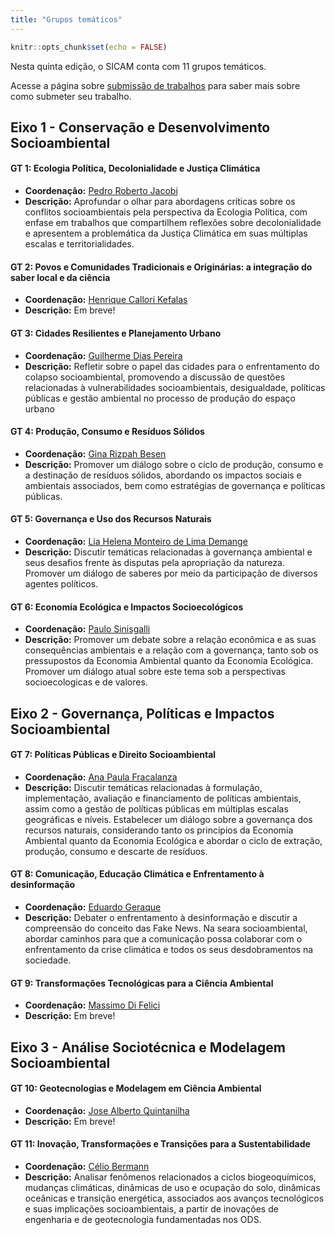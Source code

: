 ```yaml
---
title: "Grupos temáticos"
---
```


```r
knitr::opts_chunk$set(echo = FALSE)
```

<link rel="stylesheet" href="https://cdn.jsdelivr.net/gh/jpswalsh/academicons@1/css/academicons.min.css">

Nesta quinta edição, o SICAM conta com 11 grupos temáticos.

Acesse a página sobre [submissão de trabalhos](submissao.qmd) para saber mais sobre como submeter seu trabalho.

## Eixo 1 - Conservação e Desenvolvimento Socioambiental

#### GT 1: Ecologia Política, Decolonialidade e Justiça Climática

-   **Coordenação:** [Pedro Roberto Jacobi](http://lattes.cnpq.br/6799067928413168)
-   **Descrição:** Aprofundar o olhar para abordagens críticas sobre os conflitos socioambientais pela perspectiva da Ecologia Política, com enfase em trabalhos que compartilhem reflexões sobre decolonialidade e apresentem a problemática da Justiça Climática em suas múltiplas escalas e territorialidades.

#### GT 2: Povos e Comunidades Tradicionais e Originárias: a integração do saber local e da ciência

-   **Coordenação:** [Henrique Callori Kefalas](https://www.researchgate.net/profile/Henrique-Callori-Kefalas)
-   **Descrição:** Em breve!

#### GT 3: Cidades Resilientes e Planejamento Urbano

-   **Coordenação:** [Guilherme Dias Pereira](http://lattes.cnpq.br/0552367482771773)
-   **Descrição:** Refletir sobre o papel das cidades para o enfrentamento do colapso socioambiental, promovendo a discussão de questões relacionadas à vulnerabilidades socioambientais, desigualdade, políticas públicas e gestão ambiental no processo de produção do espaço urbano

#### GT 4: Produção, Consumo e Resíduos Sólidos

-   **Coordenação:** [Gina Rizpah Besen](http://lattes.cnpq.br/8550871208092441)
-   **Descrição:** Promover um diálogo sobre o ciclo de produção, consumo e a destinação de resíduos sólidos, abordando os impactos sociais e ambientais associados, bem como estratégias de governança e políticas públicas.

#### GT 5: Governança e Uso dos Recursos Naturais

-   **Coordenação:** [Lia Helena Monteiro de Lima Demange](http://lattes.cnpq.br/3773302272955782)
-   **Descrição:** Discutir temáticas relacionadas à governança ambiental e seus desafios frente às disputas pela apropriação da natureza. Promover um diálogo de saberes por meio da participação de diversos agentes políticos.

#### GT 6: Economia Ecológica e Impactos Socioecológicos

-   **Coordenação:** [Paulo Sinisgalli](http://lattes.cnpq.br/1758254967187398)
-   **Descrição:** Promover um debate sobre a relação econômica e as suas consequências ambientais e a relação com a governança, tanto sob os pressupostos da Economia Ambiental quanto da Economia Ecológica. Promover um diálogo atual sobre este tema sob a perspectivas socioecologicas e de valores.

## Eixo 2 - Governança, Políticas e Impactos Socioambiental

#### GT 7: Políticas Públicas e Direito Socioambiental

-   **Coordenação:** [Ana Paula Fracalanza](http://lattes.cnpq.br/2494379445883981)
-   **Descrição:** Discutir temáticas relacionadas à formulação, implementação, avaliação e financiamento de políticas ambientais, assim como a gestão de políticas públicas em múltiplas escalas geográficas e níveis. Estabelecer um diálogo sobre a governança dos recursos naturais, considerando tanto os princípios da Economia Ambiental quanto da Economia Ecológica e abordar o ciclo de extração, produção, consumo e descarte de resíduos.

#### GT 8: Comunicação, Educação Climática e Enfrentamento à desinformação

-   **Coordenação:** [Eduardo Geraque](http://lattes.cnpq.br/7131696220835072)
-   **Descrição:** Debater o enfrentamento à desinformação e discutir a compreensão do conceito das Fake News. Na seara socioambiental, abordar caminhos para que a comunicação possa colaborar com o enfrentamento da crise climática e todos os seus desdobramentos na sociedade.

#### GT 9: Transformações Tecnológicas para a Ciência Ambiental

-   **Coordenação:** [Massimo Di Felici](http://lattes.cnpq.br/9759944648465918)
-   **Descrição:** Em breve!

## Eixo 3 - Análise Sociotécnica e Modelagem Socioambiental

#### GT 10: Geotecnologias e Modelagem em Ciência Ambiental

-   **Coordenação:** [Jose Alberto Quintanilha](http://lattes.cnpq.br/1334398456531126)
-   **Descrição:** Em breve!

#### GT 11: Inovação, Transformações e Transições para a Sustentabilidade

-   **Coordenação:** [Célio Bermann](http://lattes.cnpq.br/4429686299726303)
-   **Descrição:** Analisar fenômenos relacionados a ciclos biogeoquímicos, mudanças climáticas, dinâmicas de uso e ocupação do solo, dinâmicas oceânicas e transição energética, associados aos avanços tecnológicos e suas implicações socioambientais, a partir de inovações de engenharia e de geotecnologia fundamentadas nos ODS.
